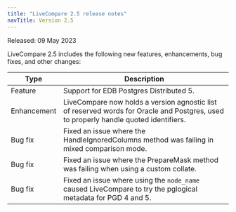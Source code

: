 ```yaml
---
title: "LiveCompare 2.5 release notes"
navTitle: Version 2.5
---
```


Released: 09 May 2023

LiveCompare 2.5 includes the following new features, enhancements, bug fixes, and other changes:

|    Type     |                                                             Description                                                              |
| ----------- | ------------------------------------------------------------------------------------------------------------------------------------ |
| Feature     | Support for EDB Postgres Distributed 5.                                                                                              |
| Enhancement | LiveCompare now holds a version agnostic list of reserved words for Oracle and Postgres, used to properly handle quoted identifiers. |
| Bug fix     | Fixed an issue where the HandleIgnoredColumns method was failing in mixed comparison mode.                                           |
| Bug fix     | Fixed an issue where the PrepareMask method was failing when using a custom collate.                                                 |
| Bug fix     | Fixed an issue where using the `node_name` caused LiveCompare to try the pglogical metadata for PGD 4 and 5.                         |